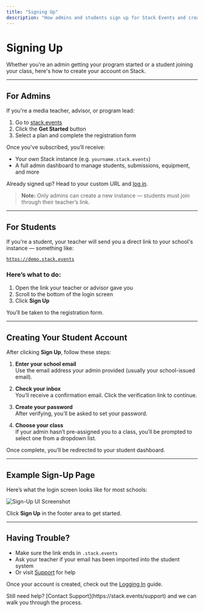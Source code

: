 ---
title: "Signing Up"
description: "How admins and students sign up for Stack Events and create their accounts."
---

# Signing Up

Whether you're an admin getting your program started or a student joining your class, here's how to create your account on Stack.

---

## For Admins

If you're a media teacher, advisor, or program lead:

1. Go to [stack.events](https://stack.events)
2. Click the **Get Started** button
3. Select a plan and complete the registration form

Once you've subscribed, you’ll receive:

- Your own Stack instance (e.g. `yourname.stack.events`)
- A full admin dashboard to manage students, submissions, equipment, and more

Already signed up? Head to your custom URL and [log in](/media/getting-started/logging-in).

> **Note:** Only admins can create a new instance — students must join through their teacher’s link.

---

## For Students

If you're a student, your teacher will send you a direct link to your school's instance — something like:

[`https://demo.stack.events`](https://demo.stack.events)

### Here’s what to do:

1. Open the link your teacher or advisor gave you  
2. Scroll to the bottom of the login screen  
3. Click **Sign Up**

You’ll be taken to the registration form.

---

## Creating Your Student Account

After clicking **Sign Up**, follow these steps:

1. **Enter your school email**  
   Use the email address your admin provided (usually your school-issued email).

2. **Check your inbox**  
   You’ll receive a confirmation email. Click the verification link to continue.

3. **Create your password**  
   After verifying, you’ll be asked to set your password.

4. **Choose your class**  
   If your admin hasn’t pre-assigned you to a class, you’ll be prompted to select one from a dropdown list.

Once complete, you’ll be redirected to your student dashboard.

---

## Example Sign-Up Page

Here’s what the login screen looks like for most schools:

![Sign-Up UI Screenshot](/ss/signing-up.png)

Click **Sign Up** in the footer area to get started.

---

## Having Trouble?

- Make sure the link ends in `.stack.events`
- Ask your teacher if your email has been imported into the student system
- Or visit [Support](https://stack.events/support) for help

Once your account is created, check out the [Logging In](/media/getting-started/logging-in) guide.

<Info>
Still need help? [Contact Support](https://stack.events/support) and we can walk you through the process.
</Info>